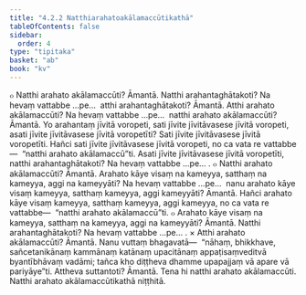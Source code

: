 ```yaml
---
title: "4.2.2 Natthiarahatoakālamaccūtikathā"
tableOfContents: false
sidebar:
  order: 4
type: "tipitaka"
basket: "ab"
book: "kv"
---
```



<DynamicBreadcrumb />

<Division number="780" book="kv">

<Paragraph number="2441" book="kv">
๐ Natthi arahato akālamaccūti? Āmantā. Natthi arahantaghātakoti? Na hevaṃ vattabbe …pe…  atthi arahantaghātakoti? Āmantā. Atthi arahato akālamaccūti? Na hevaṃ vattabbe …pe…  natthi arahato akālamaccūti? Āmantā. Yo arahantaṃ jīvitā voropeti, sati jīvite jīvitāvasese jīvitā voropeti, asati jīvite jīvitāvasese jīvitā voropetīti? Sati jīvite jīvitāvasese jīvitā voropetīti. Hañci sati jīvite jīvitāvasese jīvitā voropeti, no ca vata re vattabbe—  “natthi arahato akālamaccū”ti. Asati jīvite jīvitāvasese jīvitā voropetīti, natthi arahantaghātakoti? Na hevaṃ vattabbe …pe… .
</Paragraph>

</Division>
<Division number="781" book="kv">

<Paragraph number="2442" book="kv">
๐ Natthi arahato akālamaccūti? Āmantā. Arahato kāye visaṃ na kameyya, satthaṃ na kameyya, aggi na kameyyāti? Na hevaṃ vattabbe …pe…  nanu arahato kāye visaṃ kameyya, satthaṃ kameyya, aggi kameyyāti? Āmantā. Hañci arahato kāye visaṃ kameyya, satthaṃ kameyya, aggi kameyya, no ca vata re vattabbe—  “natthi arahato akālamaccū”ti.
</Paragraph>

<Paragraph number="2443" book="kv">
๐ Arahato kāye visaṃ na kameyya, satthaṃ na kameyya, aggi na kameyyāti? Āmantā. Natthi arahantaghātakoti? Na hevaṃ vattabbe …pe… .
</Paragraph>

</Division>
<Division number="782" book="kv">

<Paragraph number="2444" book="kv">
× Atthi arahato akālamaccūti? Āmantā. Nanu vuttaṃ bhagavatā—  “nāhaṃ, bhikkhave, sañcetanikānaṃ kammānaṃ katānaṃ upacitānaṃ appaṭisaṃveditvā byantībhāvaṃ vadāmi; tañca kho diṭṭheva dhamme upapajjaṃ vā apare vā pariyāye”ti. Attheva suttantoti? Āmantā. Tena hi natthi arahato akālamaccūti.

</Paragraph>
</Division>

<Paragraph number="2445" type="center" book="kv">
Natthi arahato akālamaccūtikathā niṭṭhitā.
</Paragraph>